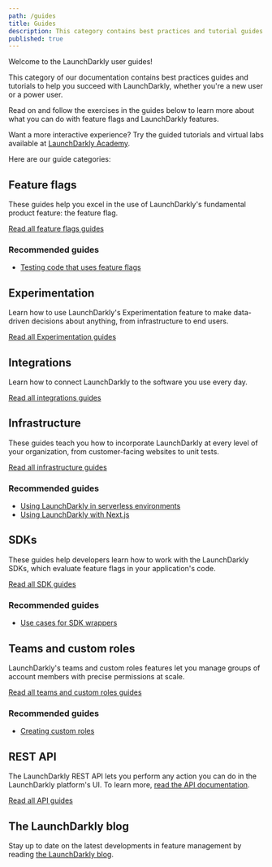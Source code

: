 ```yaml
---
path: /guides
title: Guides
description: This category contains best practices and tutorial guides on how to use LaunchDarkly features, for new and experienced users.
published: true
---
```


Welcome to the LaunchDarkly user guides!

This category of our documentation contains best practices guides and tutorials to help you succeed with LaunchDarkly, whether you're a new user or a power user.

Read on and follow the exercises in the guides below to learn more about what you can do with feature flags and LaunchDarkly features.

Want a more interactive experience? Try the guided tutorials and virtual labs available at [LaunchDarkly Academy](https://academy.launchdarkly.com/).

Here are our guide categories:

## Feature flags

These guides help you excel in the use of LaunchDarkly's fundamental product feature: the feature flag.

[Read all feature flags guides](/guides/flags)

### Recommended guides

* [Testing code that uses feature flags](/guides/flags/testing-code)

## Experimentation

Learn how to use LaunchDarkly's Experimentation feature to make data-driven decisions about anything, from infrastructure to end users.

[Read all Experimentation guides](/guides/experimentation)

## Integrations

Learn how to connect LaunchDarkly to the software you use every day.

[Read all integrations guides](/guides/integrations)

## Infrastructure

These guides teach you how to incorporate LaunchDarkly at every level of your organization, from customer-facing websites to unit tests.

[Read all infrastructure guides](/guides/infrastructure)

### Recommended guides

* [Using LaunchDarkly in serverless environments](/guides/infrastructure/serverless)
* [Using LaunchDarkly with Next.js](/guides/infrastructure/nextjs)

## SDKs

These guides help developers learn how to work with the LaunchDarkly SDKs, which evaluate feature flags in your application's code.

[Read all SDK guides](/guides/sdk)

### Recommended guides

* [Use cases for SDK wrappers](/guides/sdk/sdk-wrappers)

## Teams and custom roles

LaunchDarkly's teams and custom roles features let you manage groups of account members with precise permissions at scale.

[Read all teams and custom roles guides](/guides/teams-roles)

### Recommended guides

* [Creating custom roles](/guides/teams-roles/custom-roles)

## REST API

The LaunchDarkly REST API lets you perform any action you can do in the LaunchDarkly platform's UI. To learn more, [read the API documentation](https://apidocs.launchdarkly.com).

[Read all API guides](/guides/api)

## The LaunchDarkly blog

Stay up to date on the latest developments in feature management by reading [the LaunchDarkly blog](/guides/blog).
